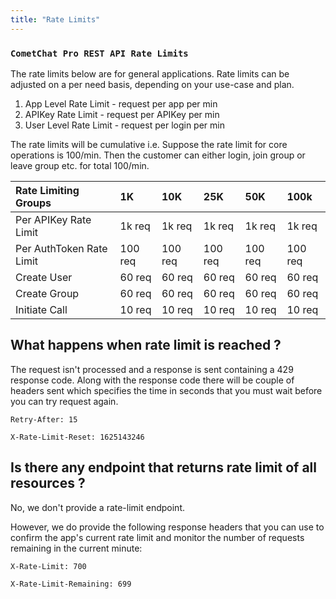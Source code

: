 ```yaml
---
title: "Rate Limits"
---
```




### `CometChat Pro REST API Rate Limits`

<Note>

The rate limits below are for general applications. Rate limits can be adjusted on a per need basis, depending on your use-case and plan.

</Note>

1. App Level Rate Limit - request per app per min
2. APIKey Rate Limit - request per APIKey per min
3. User Level Rate Limit - request per login per min

<Note>

The rate limits will be cumulative i.e. Suppose the rate limit for core operations is 100/min. Then the customer can either login, join group or leave group etc. for total 100/min.

</Note>

| Rate Limiting Groups     | 1K      | 10K     | 25K     | 50K     | 100k    |
| :------------------------ | :------- | :------- | :------- | :------- | :------- |
| Per APIKey Rate Limit    | 1k req  | 1k req  | 1k req  | 1k req  | 1k req  |
| Per AuthToken Rate Limit | 100 req | 100 req | 100 req | 100 req | 100 req |
| Create User              | 60 req  | 60 req  | 60 req  | 60 req  | 60 req  |
| Create Group             | 60 req  | 60 req  | 60 req  | 60 req  | 60 req  |
| Initiate Call            | 10 req  | 10 req  | 10 req  | 10 req  | 10 req  |

## What happens when rate limit is reached ?

The request isn't processed and a response is sent containing a 429 response code. Along with the response code there will be couple of headers sent which specifies the time in seconds that you must wait before you can try request again.

`Retry-After: 15`

`X-Rate-Limit-Reset: 1625143246`

## Is there any endpoint that returns rate limit of all resources ?

No, we don't provide a rate-limit endpoint.

However, we do provide the following response headers that you can use to confirm the app's current rate limit and monitor the number of requests remaining in the current minute:

`X-Rate-Limit: 700`

`X-Rate-Limit-Remaining: 699`
